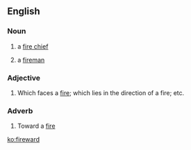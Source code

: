 ==English==
===Noun===
{{en-noun}}
# {{obsolete}} a [[fire chief]]
# {{obsolete}} a [[fireman]]

===Adjective===
{{en-adj}}
# Which faces a [[fire]]; which lies in the direction of a fire; etc.

===Adverb===
{{en-adv}}
# Toward a [[fire]]

[[ko:fireward]]